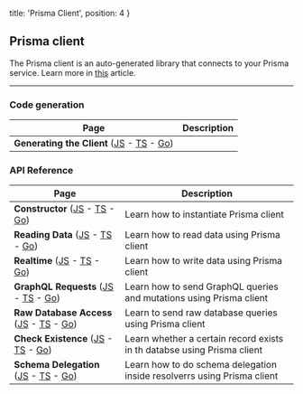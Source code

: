 
  title: 'Prisma Client',
  position: 4
}

## Prisma client

The Prisma client is an auto-generated library that connects to your Prisma service. Learn more in [this](https://www.prisma.io/blog/prisma-client-beta-ahph4o1umail/) article.

---

### Code generation

| Page | Description |
| -- | --- |
| **Generating the Client** ([JS]() - [TS]() - [Go]()) | |

### API Reference

| Page | Description |
| -- | --- |
| **Constructor** ([JS]() - [TS]() - [Go]()) | Learn how to instantiate Prisma client |
| **Reading Data** ([JS]() - [TS]() - [Go]()) | Learn how to read data using Prisma client |
| **Realtime** ([JS]() - [TS]() - [Go]()) |  Learn how to write data using Prisma client |
| **GraphQL Requests** ([JS]() - [TS]() - [Go]()) | Learn how to send GraphQL queries and mutations using Prisma client |
| **Raw Database Access** ([JS]() - [TS]() - [Go]()) | Learn to send raw database queries using Prisma client |
| **Check Existence** ([JS]() - [TS]() - [Go]()) | Learn whether a certain record exists in th databse using Prisma client |
| **Schema Delegation** ([JS]() - [TS]() - [Go]()) | Learn how to do schema delegation inside resolverrs using Prisma client |

